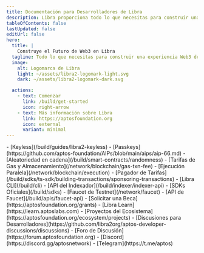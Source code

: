 ```yaml
---
title: Documentación para Desarrolladores de Libra
description: Libra proporciona todo lo que necesitas para construir una experiencia Web3 de primer nivel.
tableOfContents: false
lastUpdated: false
editUrl: false
hero:
  title: |
    Construye el Futuro de Web3 en Libra
  tagline: Todo lo que necesitas para construir una experiencia Web3 de primer nivel.
  image:
    alt: Logomarca de Libra
    light: ~/assets/libra2-logomark-light.svg
    dark: ~/assets/libra2-logomark-dark.svg

  actions:
    - text: Comenzar
      link: /build/get-started
      icon: right-arrow
    - text: Más información sobre Libra
      link: https://aptosfoundation.org
      icon: external
      variant: minimal
---
```



<CardGrid>
  <ListCard title="Características" iconName="lightning">
    - [Keyless](/build/guides/libra2-keyless)
    - [Passkeys](https://github.com/aptos-foundation/AIPs/blob/main/aips/aip-66.md)
    - [Aleatoriedad en cadena](/build/smart-contracts/randomness)
    - [Tarifas de Gas y Almacenamiento](/network/blockchain/gas-txn-fee)
    - [Ejecución Paralela](/network/blockchain/execution)
    - [Pagador de Tarifas](/build/sdks/ts-sdk/building-transactions/sponsoring-transactions)
  </ListCard>

  <ListCard title="Herramientas" iconName="terminal">
    - [Libra CLI](/build/cli)
    - [API del Indexador](/build/indexer/indexer-api)
    - [SDKs Oficiales](/build/sdks)
    - [Faucet de Testnet](/network/faucet)
    - [API de Faucet](/build/apis/faucet-api)
  </ListCard>

  <ListCard title="Recursos" iconName="file-text">
    - [Solicitar una Beca](https://aptosfoundation.org/grants)
    - [Libra Learn](https://learn.aptoslabs.com)
    - [Proyectos del Ecosistema](https://aptosfoundation.org/ecosystem/projects)
  </ListCard>

  <ListCard title="Conectar" iconName="globe-simple">
    - [Discusiones para Desarrolladores](https://github.com/libra2org/aptos-developer-discussions/discussions)
    - [Foro de Discusión](https://forum.aptosfoundation.org)
    - [Discord](https://discord.gg/aptosnetwork)
    - [Telegram](https://t.me/aptos)
  </ListCard>
</CardGrid>

